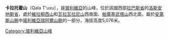 {{Coord|16|4|50|S|68|22|53|W|display=title}}

'''卡拉托霍山'''（Qala T'uxu），是[[玻利維亞|玻利維亞]]的山峰，位於該國西部[[拉巴斯省_(玻利維亞)|拉巴斯省]]的[[洛斯安地斯省|洛斯安地斯省]]，處於[[維拉柳西山|維拉柳西山]]和[[瓦拉瓦拉尼山|瓦拉瓦拉尼山]]西南面、[[帕庫基武塔山|帕庫基武塔山]]西北面，屬於[[安第斯山脈|安第斯山脈]]中[[玻利維亞瑞阿爾山脈|玻利維亞瑞阿爾山脈]]的一部分，海拔高度5,076米。

{{Bolivia-geo-stub}}
[[Category:玻利維亞山峰|Category:玻利維亞山峰]]